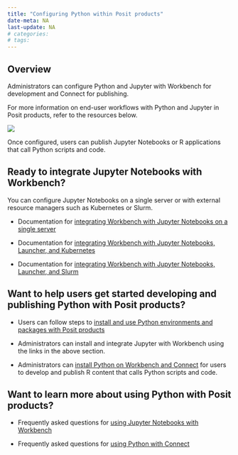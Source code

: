 ```yaml
---
title: "Configuring Python within Posit products"
date-meta: NA
last-update: NA
# categories:
# tags:
---
```


## Overview

Administrators can configure Python and Jupyter with Workbench for development and Connect for publishing.

For more information on end-user workflows with Python and Jupyter in Posit products, refer to the resources below.

![](configuring-python-with-rstudio.drawio.svg)

Once configured, users can publish Jupyter Notebooks or R applications that call Python scripts and code.

## Ready to integrate Jupyter Notebooks with Workbench?

You can configure Jupyter Notebooks on a single server or with external resource managers such as Kubernetes or Slurm.

* Documentation for [integrating Workbench with Jupyter Notebooks on a single server](https://docs.posit.co/rsw/integration/jupyter-standalone/)

* Documentation for [integrating Workbench with Jupyter Notebooks, Launcher, and Kubernetes](https://docs.posit.co/rsw/integration/jupyter-kubernetes/)

* Documentation for [integrating Workbench with Jupyter Notebooks, Launcher, and Slurm](https://docs.posit.co/rsw/integration/jupyter-slurm/)

## Want to help users get started developing and publishing Python with Posit products?

* Users can follow steps to [install and use Python environments and packages with Posit products](https://support.posit.co/hc/en-us/articles/360023654474-Installing-and-Configuring-Python-with-RStudio)

* Administrators can install and integrate Jupyter with Workbench using the links in the above section.

* Administrators can [install Python on Workbench and Connect](https://support.posit.co/hc/en-us/articles/360021259293-Configuring-Python-with-RStudio-Server-Pro-and-RStudio-Connect)
for users to develop and publish R content that calls Python scripts and code.

## Want to learn more about using Python with Posit products?

* Frequently asked questions for [using Jupyter Notebooks with Workbench](https://support.posit.co/hc/en-us/articles/360035543933-FAQ-for-Using-Jupyter-Notebooks-with-RStudio-Server-Pro)

* Frequently asked questions for [using Python with Connect](https://support.posit.co/hc/en-us/articles/360016990813-FAQ-for-Using-Python-with-RStudio-Connect)
